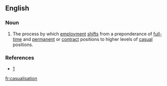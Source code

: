 ==English==

===Noun===
{{en-noun}}

# {{economics}} The process by which [[employment]] [[shifts]] from a preponderance of [[full-time]] and [[permanent]] or [[contract]] positions to higher levels of [[casual]] positions. 

===References===
* [http://www.rpdc.tas.gov.au/soer/indicator/81/index.php]

[[fr:casualisation]]